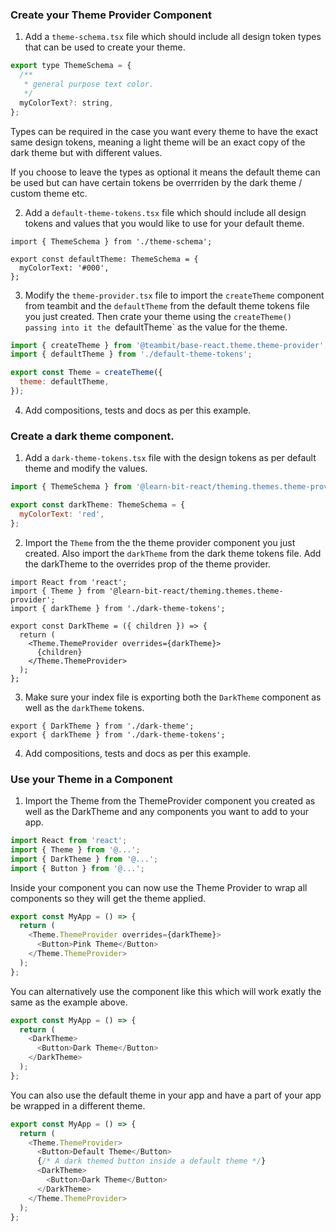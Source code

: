 ### Create your Theme Provider Component

1. Add a `theme-schema.tsx` file which should include all design token types that can be used to create your theme.

```js
export type ThemeSchema = {
  /**
   * general purpose text color.
   */
  myColorText?: string,
};
```

Types can be required in the case you want every theme to have the exact same design tokens, meaning a light theme will be an exact copy of the dark theme but with different values.

If you choose to leave the types as optional it means the default theme can be used but can have certain tokens be overrriden by the dark theme / custom theme etc.

2. Add a `default-theme-tokens.tsx` file which should include all design tokens and values that you would like to use for your default theme.

```Js
import { ThemeSchema } from './theme-schema';

export const defaultTheme: ThemeSchema = {
  myColorText: '#000',
};
```

3. Modify the `theme-provider.tsx` file to import the `createTheme` component from teambit and the `defaultTheme` from the default theme tokens file you just created. Then crate your theme using the `createTheme() passing into it the `defaultTheme` as the value for the theme.

```js
import { createTheme } from '@teambit/base-react.theme.theme-provider';
import { defaultTheme } from './default-theme-tokens';

export const Theme = createTheme({
  theme: defaultTheme,
});
```

4. Add compositions, tests and docs as per this example.

### Create a dark theme component.

1. Add a `dark-theme-tokens.tsx` file with the design tokens as per default theme and modify the values.

```js
import { ThemeSchema } from '@learn-bit-react/theming.themes.theme-provider';

export const darkTheme: ThemeSchema = {
  myColorText: 'red',
};
```

2. Import the `Theme` from the the theme provider component you just created. Also import the `darkTheme` from the dark theme tokens file. Add the darkTheme to the overrides prop of the theme provider.

```Js
import React from 'react';
import { Theme } from '@learn-bit-react/theming.themes.theme-provider';
import { darkTheme } from './dark-theme-tokens';

export const DarkTheme = ({ children }) => {
  return (
    <Theme.ThemeProvider overrides={darkTheme}>
      {children}
    </Theme.ThemeProvider>
  );
};
```

3. Make sure your index file is exporting both the `DarkTheme` component as well as the `darkTheme` tokens.

```Js
export { DarkTheme } from './dark-theme';
export { darkTheme } from './dark-theme-tokens';
```

4. Add compositions, tests and docs as per this example.

### Use your Theme in a Component

1. Import the Theme from the ThemeProvider component you created as well as the DarkTheme and any components you want to add to your app.

```js
import React from 'react';
import { Theme } from '@...';
import { DarkTheme } from '@...';
import { Button } from '@...';
```

Inside your component you can now use the Theme Provider to wrap all components so they will get the theme applied.

```js
export const MyApp = () => {
  return (
    <Theme.ThemeProvider overrides={darkTheme}>
      <Button>Pink Theme</Button>
    </Theme.ThemeProvider>
  );
};
```

You can alternatively use the component like this which will work exatly the same as the example above.

```js
export const MyApp = () => {
  return (
    <DarkTheme>
      <Button>Dark Theme</Button>
    </DarkTheme>
  );
};
```

You can also use the default theme in your app and have a part of your app be wrapped in a different theme.

```js
export const MyApp = () => {
  return (
    <Theme.ThemeProvider>
      <Button>Default Theme</Button>
      {/* A dark themed button inside a default theme */}
      <DarkTheme>
        <Button>Dark Theme</Button>
      </DarkTheme>
    </Theme.ThemeProvider>
  );
};
```
